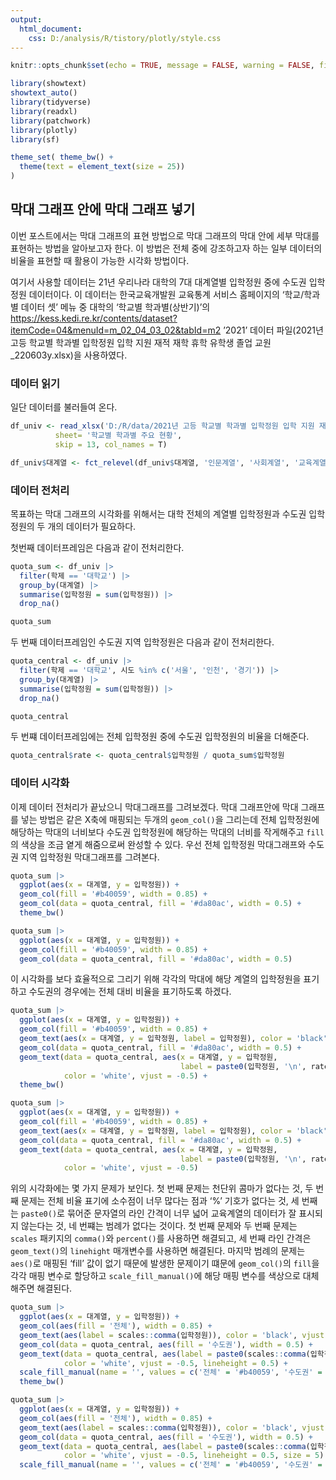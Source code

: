 ```yaml
---
output:
  html_document:
    css: D:/analysis/R/tistory/plotly/style.css
---
```


```r
knitr::opts_chunk$set(echo = TRUE, message = FALSE, warning = FALSE, fig.width = 6.5)

library(showtext)
showtext_auto()
library(tidyverse)
library(readxl)
library(patchwork)
library(plotly)
library(sf)

theme_set( theme_bw() +
  theme(text = element_text(size = 25))
)

```

## 막대 그래프 안에 막대 그래프 넣기

이번 포스트에서는 막대 그래프의 표현 방법으로 막대 그래프의 막대 안에 세부 막대를 표현하는 방법을 알아보고자 한다. 이 방법은 전체 중에 강조하고자 하는 일부 데이터의 비율을 표현할 때 활용이 가능한 시각화 방법이다. 

여기서 사용할 데이터는 21년 우리나라 대학의 7대 대계열별 입학정원 중에 수도권 입학정원 데이터이다. 이 데이터는 한국교육개발원 교육통계 서비스 홈페이지의 '학교/학과별 데이터 셋' 메뉴 중 대학의 '학교별 학과별(상반기)'의 <https://kess.kedi.re.kr/contents/dataset?itemCode=04&menuId=m_02_04_03_02&tabId=m2> '2021' 데이터 파일(2021년 고등 학교별 학과별 입학정원 입학 지원 재적 재학 휴학 유학생 졸업 교원_220603y.xlsx)을 사용하였다.  

### 데이터 읽기

일단 데이터를 불러들여 온다. 

```r
df_univ <- read_xlsx('D:/R/data/2021년 고등 학교별 학과별 입학정원 입학 지원 재적 재학 휴학 유학생 졸업 교원_220603y.xlsx', 
          sheet= '학교별 학과별 주요 현황', 
          skip = 13, col_names = T) 

df_univ$대계열 <- fct_relevel(df_univ$대계열, '인문계열', '사회계열', '교육계열', '자연계열', '공학계열', '의약계열', '예체능계열')

```


### 데이터 전처리


목표하는 막대 그래프의 시각화를 위해서는 대학 전체의 계열별 입학정원과 수도권 입학정원의 두 개의 데이터가 필요하다. 

첫번째 데이터프레임은 다음과 같이 전처리한다. 

```r
quota_sum <- df_univ |> 
  filter(학제 == '대학교') |> 
  group_by(대계열) |>
  summarise(입학정원 = sum(입학정원)) |>
  drop_na()

quota_sum

```

두 번째 데이터프레임인 수도권 지역 입학정원은 다음과 같이 전처리한다. 

```r
quota_central <- df_univ |> 
  filter(학제 == '대학교', 시도 %in% c('서울', '인천', '경기')) |> 
  group_by(대계열) |>
  summarise(입학정원 = sum(입학정원)) |>
  drop_na()

quota_central
```

두 번쨰 데이터프레임에는 전체 입학정원 중에 수도권 입학정원의 비율을 더해준다. 

```r
quota_central$rate <- quota_central$입학정원 / quota_sum$입학정원

```


### 데이터 시각화

이제 데이터 전처리가 끝났으니 막대그래프를 그려보겠다. 막대 그래프안에 막대 그래프를 넣는 방법은 같은 X축에 매핑되는 두개의 `geom_col()`을 그리는데 전체 입학정원에 해당하는 막대의 너비보다 수도권 입학정원에 해당하는 막대의 너비를 작게해주고 `fill`의 색상을 조금 옅게 해줌으로써 완성할 수 있다. 
우선 전체 입학정원 막대그래프와 수도권 지역 입학정원 막대그래프를 그려본다. 

```r
quota_sum |>
  ggplot(aes(x = 대계열, y = 입학정원)) +
  geom_col(fill = '#b40059', width = 0.85) + 
  geom_col(data = quota_central, fill = '#da80ac', width = 0.5) + 
  theme_bw()

```

```r
quota_sum |>
  ggplot(aes(x = 대계열, y = 입학정원)) +
  geom_col(fill = '#b40059', width = 0.85) + 
  geom_col(data = quota_central, fill = '#da80ac', width = 0.5)

```

이 시각화를 보다 효율적으로 그리기 위해 각각의 막대에 해당 계열의 입학정원을 표기하고 수도권의 경우에는 전체 대비 비율을 표기하도록 하겠다. 

```r
quota_sum |>
  ggplot(aes(x = 대계열, y = 입학정원)) +
  geom_col(fill = '#b40059', width = 0.85) + 
  geom_text(aes(x = 대계열, y = 입학정원, label = 입학정원), color = 'black', vjust = -0.5) +
  geom_col(data = quota_central, fill = '#da80ac', width = 0.5) + 
  geom_text(data = quota_central, aes(x = 대계열, y = 입학정원, 
                                      label = paste0(입학정원, '\n', rate)), 
            color = 'white', vjust = -0.5) +
  theme_bw()

```

```r
quota_sum |>
  ggplot(aes(x = 대계열, y = 입학정원)) +
  geom_col(fill = '#b40059', width = 0.85) + 
  geom_text(aes(x = 대계열, y = 입학정원, label = 입학정원), color = 'black', vjust = -0.5) +
  geom_col(data = quota_central, fill = '#da80ac', width = 0.5) + 
  geom_text(data = quota_central, aes(x = 대계열, y = 입학정원, 
                                      label = paste0(입학정원, '\n', rate)), 
            color = 'white', vjust = -0.5)

```

위의 시각화에는 몇 가지 문제가 보인다. 첫 번째 문제는 천단위 콤마가 없다는 것, 두 번째 문제는 전체 비율 표기에 소수점이 너무 많다는 점과 '%' 기호가 없다는 것, 세 번째는 `paste0()`로 묶어준 문자열의 라인 간격이 너무 넓어 교육계열의 데이터가 잘 표시되지 않는다는 것, 네 번쨰는 범례가 없다는 것이다. 첫 번째 문제와 두 번째 문제는 `scales` 패키지의 `comma()`와 `percent()`를 사용하면 해결되고, 세 번째 라인 간격은 `geom_text()`의 `linehight` 매개변수를 사용하면 해결된다. 마지막 범례의 문제는 `aes()`로 매핑된 'fill' 값이 없기 때문에 발생한 문제이기 떄문에 `geom_col()`의 `fill`을 각각 매핑 변수로 할당하고 `scale_fill_manual()`에 해당 매핑 변수를 색상으로 대체해주면 해결된다. 

```r
quota_sum |>
  ggplot(aes(x = 대계열, y = 입학정원)) +
  geom_col(aes(fill = '전체'), width = 0.85) + 
  geom_text(aes(label = scales::comma(입학정원)), color = 'black', vjust = -0.5) +
  geom_col(data = quota_central, aes(fill = '수도권'), width = 0.5) +
  geom_text(data = quota_central, aes(label = paste0(scales::comma(입학정원), '\n', scales::percent(rate))), 
            color = 'white', vjust = -0.5, lineheight = 0.5) +
  scale_fill_manual(name = '', values = c('전체' = '#b40059', '수도권' = '#da80ac')) +
  theme_bw()

```

```r
quota_sum |>
  ggplot(aes(x = 대계열, y = 입학정원)) +
  geom_col(aes(fill = '전체'), width = 0.85) + 
  geom_text(aes(label = scales::comma(입학정원)), color = 'black', vjust = -0.5, size = 5) +
  geom_col(data = quota_central, aes(fill = '수도권'), width = 0.5) +
  geom_text(data = quota_central, aes(label = paste0(scales::comma(입학정원), '\n', scales::percent(rate))), 
            color = 'white', vjust = -0.5, lineheight = 0.5, size = 5) +
  scale_fill_manual(name = '', values = c('전체' = '#b40059', '수도권' = '#da80ac'))

```



